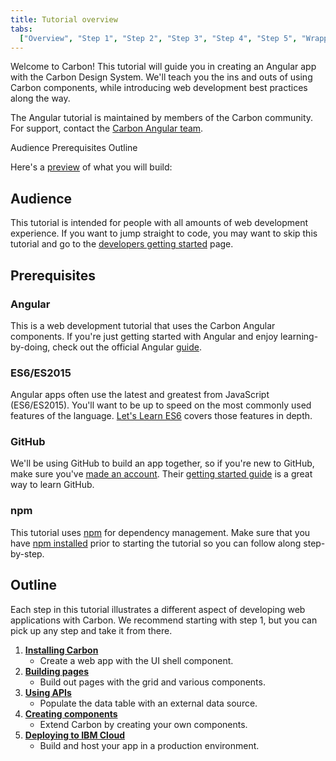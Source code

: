 ```yaml
---
title: Tutorial overview
tabs:
  ["Overview", "Step 1", "Step 2", "Step 3", "Step 4", "Step 5", "Wrapping up"]
---
```



<PageDescription>

Welcome to Carbon! This tutorial will guide you in creating an Angular app with the Carbon Design System. We'll teach you the ins and outs of using Carbon components, while introducing web development best practices along the way.

</PageDescription>

<InlineNotification>

The Angular tutorial is maintained by members of the Carbon community. For support, contact the [Carbon Angular team](https://github.com/carbon-design-system/carbon-tutorial-angular/issues/new).

</InlineNotification>

<AnchorLinks>

<AnchorLink>Audience</AnchorLink>
<AnchorLink>Prerequisites</AnchorLink>
<AnchorLink>Outline</AnchorLink>

</AnchorLinks>

Here's a [preview](https://angular-step-6-carbon-tutorial.netlify.com) of what you will build:

<Preview
  height="400"
  title="Carbon Tutorial"
  src="https://angular-step-6-carbon-tutorial.netlify.com"
  frameborder="no"
  allowtransparency="true"
  allowfullscreen={true}
/>

## Audience

This tutorial is intended for people with all amounts of web development experience. If you want to jump straight to code, you may want to skip this tutorial and go to the [developers getting started](/get-started/develop/angular) page.

## Prerequisites

### Angular

This is a web development tutorial that uses the Carbon Angular components. If you're just getting started with Angular and enjoy learning-by-doing, check out the official Angular [guide](https://angular.io/docs).

### ES6/ES2015

Angular apps often use the latest and greatest from JavaScript (ES6/ES2015). You'll want to be up to speed on the most commonly used features of the language. [Let's Learn ES6](https://www.youtube.com/playlist?list=PL57atfCFqj2h5fpdZD-doGEIs0NZxeJTX) covers those features in depth.

### GitHub

We'll be using GitHub to build an app together, so if you're new to GitHub, make sure you've [made an account](https://github.com/join). Their [getting started guide](https://guides.github.com/activities/hello-world) is a great way to learn GitHub.

### npm

This tutorial uses [npm](https://www.npmjs.com/) for dependency management. Make sure that you have [npm installed](https://www.npmjs.com/get-npm) prior to starting the tutorial so you can follow along step-by-step.

## Outline

Each step in this tutorial illustrates a different aspect of developing web applications with Carbon. We recommend starting with step 1, but you can pick up any step and take it from there.

1. [**Installing Carbon**](/tutorial/angular/step-1)
   - Create a web app with the UI shell component.
1. [**Building pages**](/tutorial/angular/step-2)
   - Build out pages with the grid and various components.
1. [**Using APIs**](/tutorial/angular/step-3)
   - Populate the data table with an external data source.
1. [**Creating components**](/tutorial/angular/step-4)
   - Extend Carbon by creating your own components.
1. [**Deploying to IBM Cloud**](/tutorial/angular/step-5)
   - Build and host your app in a production environment.
